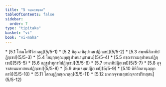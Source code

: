 ```yaml
---
title: "5 จมฺมกฺขนฺธก"
tableOfContents: false
sidebar:
  order: 7
type: "tipitaka"
basket: "vi"
book: "vi-maha"
---
```



<DynamicBreadcrumb />



<TableOfContents book="vi-maha" section="5">
* [5.1 โสณโกฬิวิสวตฺถุ](5/5-1)
* [5.2 ทิคุณาทิอุปาหนปฏิกฺเขป](5/5-2)
* [5.3 สพฺพนีลิกาทิปฏิกฺเขป](5/5-3)
* [5.4 โอมุกฺกคุณงฺคุณูปาหนานุชานน](5/5-4)
* [5.5 อชฺฌาราเมอุปาหนปฏิกฺเขป](5/5-5)
* [5.6 กฏฺฐปาทุกาทิปฏิกฺเขป](5/5-6)
* [5.7 ยานาทิปฏิกฺเขป](5/5-7)
* [5.8 อุจฺจาสยนมหาสยนปฏิกฺเขป](5/5-8)
* [5.9 สพฺพจมฺมปฏิกฺเขป](5/5-9)
* [5.10 คิหิวิกตานุญฺญาตาทิ](5/5-10)
* [5.11 โสณกุฏิกณฺณวตฺถุ](5/5-11)
* [5.12 มหากจฺจานสฺสปญฺจวรปริทสฺสน](5/5-12)
</TableOfContents>